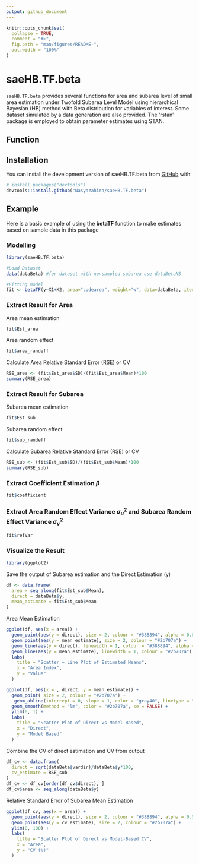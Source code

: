 ```yaml
---
output: github_document
---
```


<!-- README.md is generated from README.Rmd. Please edit that file -->

```r
knitr::opts_chunk$set(
  collapse = TRUE,
  comment = "#>",
  fig.path = "man/figures/README-",
  out.width = "100%"
)
```

# saeHB.TF.beta

<!-- badges: start -->

<!-- badges: end -->

`saeHB.TF.beta` provides several functions for area and subarea level of small area estimation under Twofold Subarea Level Model using hierarchical Bayesian (HB) method with Beta distribution for variables of interest. Some dataset simulated by a data generation are also provided. The ‘rstan’ package is employed to obtain parameter estimates using STAN.

## Function

## Installation

You can install the development version of saeHB.TF.beta from [GitHub](https://github.com/) with:

```r
# install.packages("devtools")
devtools::install.github("Nasyazahira/saeHB.TF.beta")
```

## Example

Here is a basic example of using the **betaTF** function to make estimates based on sample data in this package

### Modelling
```r
library(saeHB.TF.beta)

#Load Dataset
data(dataBeta) #for dataset with nonsampled subarea use dataBetaNS

#Fitting model
fit <- betaTF(y~X1+X2, area="codearea", weight="w", data=dataBeta, iter.update = 5, iter.mcmc = 10000)
```

### Extract Result for Area

Area mean estimation

```r
fit$Est_area
```

Area random effect 

```r
fit$area_randeff
```

Calculate Area Relative Standard Error (RSE) or CV

```r
RSE_area <- (fit$Est_area$SD)/(fit$Est_area$Mean)*100
summary(RSE_area)
```

### Extract Result for Subarea

Subarea mean estimation

```r
fit$Est_sub
```

Subarea random effect 

```r
fit$sub_randeff
```

Calculate Subarea Relative Standard Error (RSE) or CV

```r
RSE_sub <- (fit$Est_sub$SD)/(fit$Est_sub$Mean)*100
summary(RSE_sub)
```

### Extract Coefficient Estimation $\beta$

```r
fit$coefficient
```

### Extract Area Random Effect Variance $\sigma_u^2$ and Subarea Random Effect Variance $\sigma_v^2$

```r
fit$refVar
```

### Visualize the Result

```r
library(ggplot2)
```
Save the output of Subarea estimation and the Direct Estimation (y)

```r
df <- data.frame(
  area = seq_along(fit$Est_sub$Mean),             
  direct = dataBeta$y,              
  mean_estimate = fit$Est_sub$Mean
)
```

Area Mean Estimation

```r
ggplot(df, aes(x = area)) +
  geom_point(aes(y = direct), size = 2, colour = "#388894", alpha = 0.6) +   # scatter points
  geom_point(aes(y = mean_estimate), size = 2, colour = "#2b707a") +   # scatter points
  geom_line(aes(y = direct), linewidth = 1, colour = "#388894", alpha = 0.6) +  # line connecting points
  geom_line(aes(y = mean_estimate), linewidth = 1, colour = "#2b707a") +  # line connecting points
  labs(
    title = "Scatter + Line Plot of Estimated Means",
    x = "Area Index",
    y = "Value"
  )
```
```r
ggplot(df, aes(x = , direct, y = mean_estimate)) +
  geom_point( size = 2, colour = "#2b707a") +
   geom_abline(intercept = 0, slope = 1, color = "gray40", linetype = "dashed") +
  geom_smooth(method = "lm", color = "#2b707a", se = FALSE) +
  ylim(0, 1) +
  labs(
    title = "Scatter Plot of Direct vs Model-Based",
    x = "Direct",
    y = "Model Based"
  )
```

Combine the CV of direct estimation and CV from output

```r
df_cv <- data.frame(
  direct = sqrt(dataBeta$vardir)/dataBeta$y*100,              
  cv_estimate = RSE_sub
)
df_cv <- df_cv[order(df_cv$direct), ]
df_cv$area <- seq_along(dataBeta$y)
```

Relative Standard Error of Subarea Mean Estimation

```r
ggplot(df_cv, aes(x = area)) +
  geom_point(aes(y = direct), size = 2, colour = "#388894", alpha = 0.5) +
  geom_point(aes(y = cv_estimate), size = 2, colour = "#2b707a") +
  ylim(0, 100) +
  labs(
    title = "Scatter Plot of Direct vs Model-Based CV",
    x = "Area",
    y = "CV (%)"
  )
```


